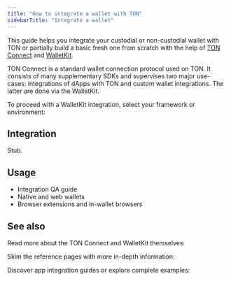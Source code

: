 ```yaml
---
title: "How to integrate a wallet with TON"
sidebarTitle: "Integrate a wallet"
---
```



This guide helps you integrate your custodial or non-custodial wallet with TON or partially build a basic fresh one from scratch with the help of [TON Connect](/ecosystem/ton-connect) and [WalletKit](/ecosystem/ton-connect/walletkit).

TON Connect is a standard wallet connection protocol used on TON. It consists of many supplementary SDKs and supervises two major use-cases: integrations of dApps with TON and custom wallet integrations. The latter are done via the WalletKit.

To proceed with a WalletKit integration, select your framework or environment:

<Columns cols={3}>
  <Card
    title="(Stub)"
    href="#integration"
  />
</Columns>

## Integration

Stub.

## Usage

- Integration QA guide
- Native and web wallets
- Browser extensions and in-wallet browsers

## See also

Read more about the TON Connect and WalletKit themselves:

<Columns cols={2}>
  <Card
    title="TON Connect overview"
    href="/ecosystem/ton-connect"
  />
  <Card
    title="WalletKit overview"
    href="/ecosystem/ton-connect/walletkit"
  />
</Columns>

Skim the reference pages with more in-depth information:

<Columns cols={2}>
  <Card
    title="TON Connect manifests"
    href="/ecosystem/ton-connect/manifest"
  />
</Columns>

Discover app integration guides or explore complete examples:

<Columns cols={2}>
  <Card
    title="Integrate a dApp"
    href="/guidebook/dapp"
  />
  <Card
    title="CEX: Centralized EXchange"
    href="/guidebook/cex"
  />
</Columns>
